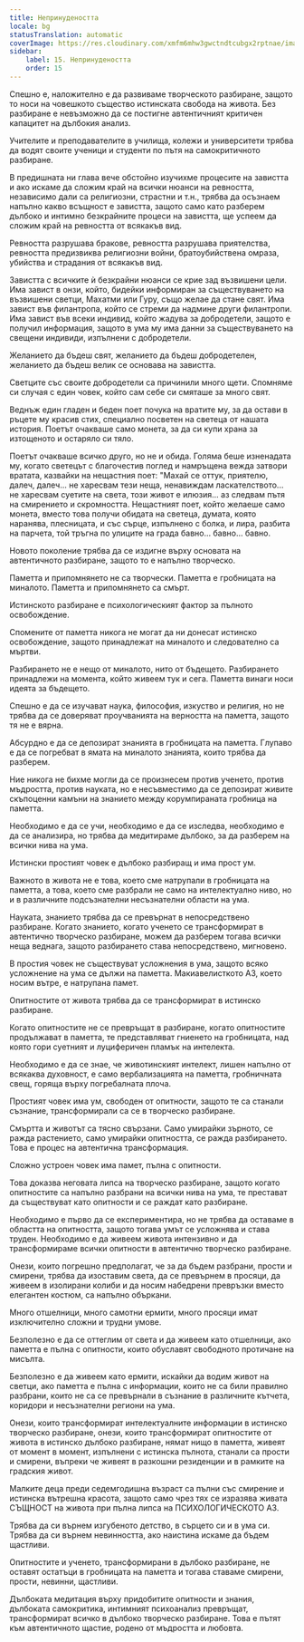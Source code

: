 ```yaml
---
title: Непринудеността
locale: bg
statusTranslation: automatic
coverImage: https://res.cloudinary.com/xmfm6mhw3gwctndtcubgx2rptnae/image/upload/v1740337243/small_cover_educacion_fundamental_a051170f1c.webp
sidebar:
    label: 15. Непринудеността
    order: 15
---
```

Спешно е, наложително е да развиваме творческото разбиране, защото то носи на човешкото същество истинската свобода на живота. Без разбиране е невъзможно да се постигне автентичният критичен капацитет на дълбокия анализ.

Учителите и преподавателите в училища, колежи и университети трябва да водят своите ученици и студенти по пътя на самокритичното разбиране.

В предишната ни глава вече обстойно изучихме процесите на завистта и ако искаме да сложим край на всички нюанси на ревността, независимо дали са религиозни, страстни и т.н., трябва да осъзнаем напълно какво всъщност е завистта, защото само като разберем дълбоко и интимно безкрайните процеси на завистта, ще успеем да сложим край на ревността от всякакъв вид.

Ревността разрушава бракове, ревността разрушава приятелства, ревността предизвиква религиозни войни, братоубийствена омраза, убийства и страдания от всякакъв вид.

Завистта с всичките ѝ безкрайни нюанси се крие зад възвишени цели. Има завист в онзи, който, бидейки информиран за съществуването на възвишени светци, Махатми или Гуру, също желае да стане свят. Има завист във филантропа, който се стреми да надмине други филантропи. Има завист във всеки индивид, който жадува за добродетели, защото е получил информация, защото в ума му има данни за съществуването на свещени индивиди, изпълнени с добродетели.

Желанието да бъдеш свят, желанието да бъдеш добродетелен, желанието да бъдеш велик се основава на завистта.

Светците със своите добродетели са причинили много щети. Спомняме си случая с един човек, който сам себе си смяташе за много свят.

Веднъж един гладен и беден поет почука на вратите му, за да остави в ръцете му красив стих, специално посветен на светеца от нашата история. Поетът очакваше само монета, за да си купи храна за изтощеното и остаряло си тяло.

Поетът очакваше всичко друго, но не и обида. Голяма беше изненадата му, когато светецът с благочестив поглед и намръщена вежда затвори вратата, казвайки на нещастния поет: "Махай се оттук, приятелю, далеч, далеч... не харесвам тези неща, ненавиждам ласкателството... не харесвам суетите на света, този живот е илюзия... аз следвам пътя на смирението и скромността. Нещастният поет, който желаеше само монета, вместо това получи обидата на светеца, думата, която наранява, плесницата, и със сърце, изпълнено с болка, и лира, разбита на парчета, той тръгна по улиците на града бавно... бавно... бавно.

Новото поколение трябва да се издигне върху основата на автентичното разбиране, защото то е напълно творческо.

Паметта и припомнянето не са творчески. Паметта е гробницата на миналото. Паметта и припомнянето са смърт.

Истинското разбиране е психологическият фактор за пълното освобождение.

Спомените от паметта никога не могат да ни донесат истинско освобождение, защото принадлежат на миналото и следователно са мъртви.

Разбирането не е нещо от миналото, нито от бъдещето. Разбирането принадлежи на момента, който живеем тук и сега. Паметта винаги носи идеята за бъдещето.

Спешно е да се изучават наука, философия, изкуство и религия, но не трябва да се доверяват проучванията на верността на паметта, защото тя не е вярна.

Абсурдно е да се депозират знанията в гробницата на паметта. Глупаво е да се погребват в ямата на миналото знанията, които трябва да разберем.

Ние никога не бихме могли да се произнесем против ученето, против мъдростта, против науката, но е несъвместимо да се депозират живите скъпоценни камъни на знанието между корумпираната гробница на паметта.

Необходимо е да се учи, необходимо е да се изследва, необходимо е да се анализира, но трябва да медитираме дълбоко, за да разберем на всички нива на ума.

Истински простият човек е дълбоко разбиращ и има прост ум.

Важното в живота не е това, което сме натрупали в гробницата на паметта, а това, което сме разбрали не само на интелектуално ниво, но и в различните подсъзнателни несъзнателни области на ума.

Науката, знанието трябва да се превърнат в непосредствено разбиране. Когато знанието, когато ученето се трансформират в автентично творческо разбиране, можем да разберем тогава всички неща веднага, защото разбирането става непосредствено, мигновено.

В простия човек не съществуват усложнения в ума, защото всяко усложнение на ума се дължи на паметта. Макиавелисткото АЗ, което носим вътре, е натрупана памет.

Опитностите от живота трябва да се трансформират в истинско разбиране.

Когато опитностите не се превръщат в разбиране, когато опитностите продължават в паметта, те представляват гниенето на гробницата, над която гори суетният и луциферичен пламък на интелекта.

Необходимо е да се знае, че животинският интелект, лишен напълно от всякаква духовност, е само вербализацията на паметта, гробничната свещ, горяща върху погребалната плоча.

Простият човек има ум, свободен от опитности, защото те са станали съзнание, трансформирали са се в творческо разбиране.

Смъртта и животът са тясно свързани. Само умирайки зърното, се ражда растението, само умирайки опитността, се ражда разбирането. Това е процес на автентична трансформация.

Сложно устроен човек има памет, пълна с опитности.

Това доказва неговата липса на творческо разбиране, защото когато опитностите са напълно разбрани на всички нива на ума, те престават да съществуват като опитности и се раждат като разбиране.

Необходимо е първо да се експериментира, но не трябва да оставаме в областта на опитността, защото тогава умът се усложнява и става труден. Необходимо е да живеем живота интензивно и да трансформираме всички опитности в автентично творческо разбиране.

Онези, които погрешно предполагат, че за да бъдем разбрани, прости и смирени, трябва да изоставим света, да се превърнем в просяци, да живеем в изолирани колиби и да носим набедрени превръзки вместо елегантен костюм, са напълно объркани.

Много отшелници, много самотни ермити, много просяци имат изключително сложни и трудни умове.

Безполезно е да се оттеглим от света и да живеем като отшелници, ако паметта е пълна с опитности, които обуславят свободното протичане на мисълта.

Безполезно е да живеем като ермити, искайки да водим живот на светци, ако паметта е пълна с информации, които не са били правилно разбрани, които не са се превърнали в съзнание в различните кътчета, коридори и несъзнателни региони на ума.

Онези, които трансформират интелектуалните информации в истинско творческо разбиране, онези, които трансформират опитностите от живота в истинско дълбоко разбиране, нямат нищо в паметта, живеят от момент в момент, изпълнени с истинска пълнота, станали са прости и смирени, въпреки че живеят в разкошни резиденции и в рамките на градския живот.

Малките деца преди седемгодишна възраст са пълни със смирение и истинска вътрешна красота, защото само чрез тях се изразява живата СЪЩНОСТ на живота при пълна липса на ПСИХОЛОГИЧЕСКОТО АЗ.

Трябва да си върнем изгубеното детство, в сърцето си и в ума си. Трябва да си върнем невинността, ако наистина искаме да бъдем щастливи.

Опитностите и ученето, трансформирани в дълбоко разбиране, не оставят остатъци в гробницата на паметта и тогава ставаме смирени, прости, невинни, щастливи.

Дълбоката медитация върху придобитите опитности и знания, дълбоката самокритика, интимният психоанализ превръщат, трансформират всичко в дълбоко творческо разбиране. Това е пътят към автентичното щастие, родено от мъдростта и любовта.

